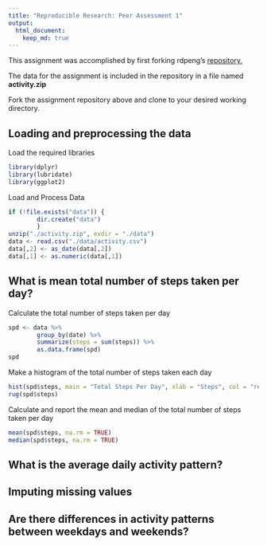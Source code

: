 ```yaml
---
title: "Reproducible Research: Peer Assessment 1"
output: 
  html_document:
    keep_md: true
---
```


This assignment was accomplished by first forking rdpeng's [repository.](https://github.com/rdpeng/RepData_PeerAssessment1)

The data for the assignment is included in the repository in a file named **activity.zip**

Fork the assignment repository above and clone to your desired working directory.

## Loading and preprocessing the data

Load the required libraries

```r
library(dplyr)
library(lubridate)
library(ggplot2)
```

Load and Process Data

```r
if (!file.exists("data")) {
        dir.create("data")
        }
unzip("./activity.zip", exdir = "./data")
data <- read.csv("./data/activity.csv")
data[,2] <- as_date(data[,2])
data[,1] <- as.numeric(data[,1])
```

## What is mean total number of steps taken per day?

Calculate the total number of steps taken per day

```r
spd <- data %>% 
        group_by(date) %>%
        summarize(steps = sum(steps)) %>%
        as.data.frame(spd)
spd
```

Make a histogram of the total number of steps taken each day

```r
hist(spd$steps, main = "Total Steps Per Day", xlab = "Steps", col = "red", breaks = 10)
rug(spd$steps)
```

Calculate and report the mean and median of the total number of steps taken per day

```r
mean(spd$steps, na.rm = TRUE)
median(spd$steps, na.rm = TRUE)
```

## What is the average daily activity pattern?



## Imputing missing values



## Are there differences in activity patterns between weekdays and weekends?
